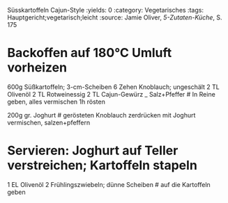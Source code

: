 Süsskartoffeln Cajun-Style
:yields: 0
:category: Vegetarisches
:tags: Hauptgericht;vegetarisch;leicht
:source: Jamie Oliver, _5-Zutaten-Küche_, S. 175

# Backoffen auf 180°C Umluft vorheizen
600g Süßkartoffeln; 3-cm-Scheiben
6 Zehen Knoblauch; ungeschält
2 TL Olivenöl
2 TL Rotweinessig
2 TL Cajun-Gewürz
_ Salz+Pfeffer
# In Reine geben, alles vermischen
  1h rösten

200g gr. Joghurt
# gerösteten Knoblauch zerdrücken
  mit Joghurt vermischen, salzen+pfeffern

# Servieren: Joghurt auf Teller verstreichen; Kartoffeln stapeln
1 EL Olivenöl
2 Frühlingszwiebeln; dünne Scheiben
# auf die Kartoffeln geben
